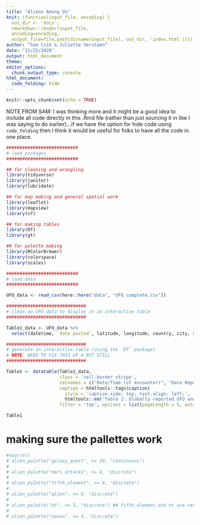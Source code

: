 ```yaml
---
title: "Aliens Among Us"
knit: (function(input_file, encoding) {
  out_dir <- 'docs';
  rmarkdown::render(input_file,
  encoding=encoding,
  output_file=file.path(dirname(input_file), out_dir, 'index.html'))})
author: "Sam Csik & Juliette Verstaen"
date: "11/25/2020"
output: html_document
theme: 
editor_options: 
  chunk_output_type: console
html_document: 
  code_folding: hide
---
```


```r
knitr::opts_chunk$set(echo = TRUE)
```

NOTE FROM SAM: I was thinking more and it might be a good idea to include all code directly in this .Rmd file (rather than just sourcing it in like I was saying to do earlier)...if we have the option for hide code using `code_folding` then I think it would be useful for folks to have all the code in one place.

```r
###########################
# load packages
###########################

## for cleaning and wrangling
library(tidyverse)
library(janitor)
library(lubridate)

## for map making and general spatial work
library(leaflet)
library(mapview)
library(sf)

## for making tables
library(DT)
library(gt)

## for palette making
library(RColorBrewer)
library(colorspace)
library(scales)

###########################
# load data
###########################

UFO_data <- read_csv(here::here("data", "UFO_complete.csv"))

```

```r
##############################
# clean up UFO_data to display in an interactive table
##############################

Table1_data <- UFO_data %>% 
  select(datetime, `date posted`, latitude, longitude, country, city, state, `duration (seconds)`, shape, comments)
```

```r
##############################
# generate an interactive table (using the `DT` package) 
# NOTE: NEED TO FIX THIS UP A BIT STILL
##############################

Table1 <- datatable(Table1_data,
                    class = 'cell-border stripe',
                    colnames = c("Date/Time (of encounter)", "Date Reported", "Latitude", "Longitude", "Country", "State", "City", "Duration of Encounter (sec)", "Shape of UFO", "Comments"),
                    caption = htmltools::tags$caption(
                      style = 'caption-side: top; text-align: left;', 
                      htmltools::em('Table 1: Globally reported UFO and extraterrestrial encounters.')),
                    filter = 'top', options = list(pageLength = 5, autoWidth = TRUE))

Table1
```

# making sure the pallettes work

```r
#source()
# alien_palette("galaxy_quest", n= 20, "continuous")
# 
# alien_palette("mars_attacks", n= 6, "discrete")
# 
# alien_palette("fifth_element", n= 9, "discrete")
# 
# alien_palette("alien", n= 6, "discrete")
# 
# alien_palette("et", n= 5, "discrete") ## fifth element and et are very similar, probably cut one?
# 
# alien_palette("zenon", n= 4, "discrete") 

```

